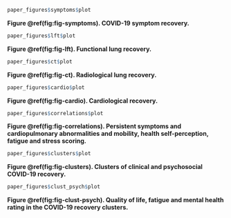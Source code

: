 ```{r fig-symptoms, fig.width = 7.086614166, fig.height = 8.267716527, fig.cap = 'COVID-19 symptom recovery.'}

paper_figures$symptoms$plot

```

__Figure \@ref(fig:fig-symptoms). COVID-19 symptom recovery.__



```{r fig-lft, fig.width = 7.086614166, fig.height = 8.267716527, fig.cap = 'Functional lung recovery.'}

paper_figures$lft$plot

```

__Figure \@ref(fig:fig-lft). Functional lung recovery.__



```{r fig-ct, fig.width = 7.086614166, fig.height = 7.086614166, fig.cap = 'Radiological lung recovery.'}

paper_figures$ct$plot

```

__Figure \@ref(fig:fig-ct). Radiological lung recovery.__



```{r fig-cardio, fig.width = 7.086614166, fig.height = 7.086614166, fig.cap = 'Cardiological recovery.'}

paper_figures$cardio$plot

```

__Figure \@ref(fig:fig-cardio). Cardiological recovery.__



```{r fig-correlations, fig.width = 7.086614166, fig.height = 7.086614166, fig.cap = 'Persistent symptoms and cardiopulmonary abnormalities and mobility, health self-perception, fatigue and stress scoring.'}

paper_figures$correlations$plot

```

__Figure \@ref(fig:fig-correlations). Persistent symptoms and cardiopulmonary abnormalities and mobility, health self-perception, fatigue and stress scoring.__



```{r fig-clusters, fig.width = 7.086614166, fig.height = 8.661417314, fig.cap = 'Clusters of clinical and psychosocial COVID-19 recovery.'}

paper_figures$clusters$plot

```

__Figure \@ref(fig:fig-clusters). Clusters of clinical and psychosocial COVID-19 recovery.__



```{r fig-clust-psych, fig.width = 7.086614166, fig.height = 8.661417314, fig.cap = 'Quality of life, fatigue and mental health rating in the COVID-19 recovery clusters.'}

paper_figures$clust_psych$plot

```

__Figure \@ref(fig:fig-clust-psych). Quality of life, fatigue and mental health rating in the COVID-19 recovery clusters.__

